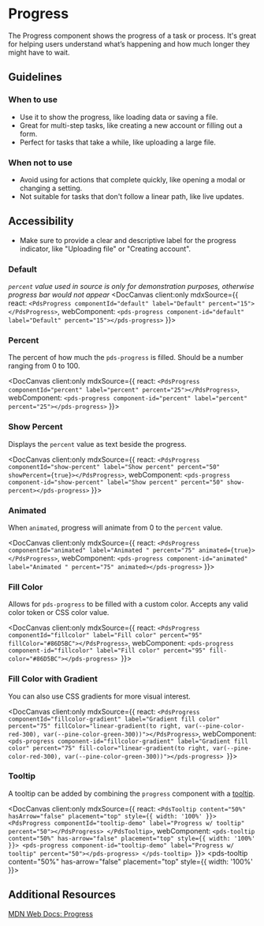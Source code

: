 
# Progress

The Progress component shows the progress of a task or process. It's great for helping users understand what’s happening and how much longer they might have to wait.

## Guidelines

### When to use

- Use it to show the progress, like loading data or saving a file.
- Great for multi-step tasks, like creating a new account or filling out a form.
- Perfect for tasks that take a while, like uploading a large file.

### When not to use

- Avoid using for actions that complete quickly, like opening a modal or changing a setting.
- Not suitable for tasks that don't follow a linear path, like live updates.

## Accessibility

- Make sure to provide a clear and descriptive label for the progress indicator, like "Uploading file" or "Creating account".

<DocArgsTable componentName='pds-progress' docSource={components} />

### Default
_`percent` value used in source is only for demonstration purposes, otherwise progress bar would not appear_
<DocCanvas client:only mdxSource={{
  react: `<PdsProgress componentId="default" label="Default" percent="15"></PdsProgress>`,
  webComponent: `<pds-progress component-id="default" label="Default" percent="15"></pds-progress>`
}}>
  <pds-progress component-id="default" label="Default" percent="15"></pds-progress>
</DocCanvas>

### Percent

The percent of how much the `pds-progress` is filled. Should be a number ranging from 0 to 100.

<DocCanvas client:only mdxSource={{
  react: `<PdsProgress componentId="percent" label="percent" percent="25"></PdsProgress>`,
  webComponent: `<pds-progress component-id="percent" label="percent" percent="25"></pds-progress>`
}}>
  <pds-progress component-id="percent" label="percent" percent="25"></pds-progress>
</DocCanvas>

### Show Percent

Displays the `percent` value as text beside the progress.

<DocCanvas client:only mdxSource={{
  react: `<PdsProgress componentId="show-percent" label="Show percent" percent="50" showPercent={true}></PdsProgress>`,
  webComponent: `<pds-progress component-id="show-percent" label="Show percent" percent="50" show-percent></pds-progress>`
}}>
  <pds-progress component-id="show-percent" label="Show percent" percent="50" show-percent></pds-progress>
</DocCanvas>

### Animated

When `animated`, progress will animate from 0 to the `percent` value.

<DocCanvas client:only mdxSource={{
  react: `<PdsProgress componentId="animated" label="Animated " percent="75" animated={true}></PdsProgress>`,
  webComponent: `<pds-progress component-id="animated" label="Animated " percent="75" animated></pds-progress>`
}}>
  <pds-progress component-id="animated" label="Animated " percent="75" animated></pds-progress>
</DocCanvas>

### Fill Color

Allows for `pds-progress` to be filled with a custom color. Accepts any valid color token or CSS color value.

<DocCanvas client:only mdxSource={{
  react: `<PdsProgress componentId="fillcolor" label="Fill color" percent="95" fillColor="#86D5BC"></PdsProgress>`,
  webComponent: `<pds-progress component-id="fillcolor" label="Fill color" percent="95" fill-color="#86D5BC"></pds-progress>
`}}>
  <pds-progress component-id="fillcolor" label="Fill color" percent="95" fill-color="#86D5BC"></pds-progress>
</DocCanvas>

### Fill Color with Gradient

You can also use CSS gradients for more visual interest.

<DocCanvas client:only mdxSource={{
  react: `<PdsProgress componentId="fillcolor-gradient" label="Gradient fill color" percent="75" fillColor="linear-gradient(to right, var(--pine-color-red-300), var(--pine-color-green-300))"></PdsProgress>`,
  webComponent: `<pds-progress component-id="fillcolor-gradient" label="Gradient fill color" percent="75" fill-color="linear-gradient(to right, var(--pine-color-red-300), var(--pine-color-green-300))"></pds-progress>
`}}>
  <pds-progress component-id="fillcolor-gradient" label="Gradient fill color" percent="75" fill-color="linear-gradient(to right, var(--pine-color-red-300), var(--pine-color-green-300))"></pds-progress>
</DocCanvas>

### Tooltip

A tooltip can be added by combining the `progress` component with a [tooltip](/docs/components-tooltip--default).

<DocCanvas client:only mdxSource={{
  react: `<PdsTooltip content="50%" hasArrow="false" placement="top" style={{ width: '100%' }}>
    <PdsProgress componentId="tooltip-demo" label="Progress w/ tooltip" percent="50"></PdsProgress>
  </PdsTooltip>`,
  webComponent: `<pds-tooltip content="50%" has-arrow="false" placement="top" style={{ width: '100%' }}>
    <pds-progress component-id="tooltip-demo" label="Progress w/ tooltip" percent="50"></pds-progress>
  </pds-tooltip>
`}}>
  <pds-tooltip content="50%" has-arrow="false" placement="top" style={{ width: '100%' }}>
    <pds-progress component-id="tooltip-demo" label="Progress w/ tooltip" percent="50"></pds-progress>
  </pds-tooltip>
</DocCanvas>

## Additional Resources

[MDN Web Docs: Progress](https://developer.mozilla.org/en-US/docs/Web/HTML/Element/progress)
